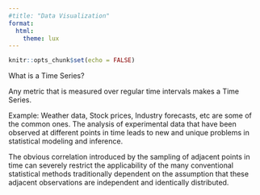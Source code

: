 ```yaml
---
#title: "Data Visualization"
format: 
  html:
    theme: lux
---
```


```r
knitr::opts_chunk$set(echo = FALSE)
```

What is a Time Series?

Any metric that is measured over regular time intervals makes a Time Series.

Example: Weather data, Stock prices, Industry forecasts, etc are some of the common ones. The analysis of experimental data that have been observed at different points in time leads to new and unique problems in statistical modeling and inference.

The obvious correlation introduced by the sampling of adjacent points in time can severely restrict the applicability of the many conventional statistical methods traditionally dependent on the assumption that these adjacent observations are independent and identically distributed.
